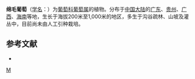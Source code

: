 {{Speciesbox 
| taxon = Vitis retordii
| authority = Roman. du Caill. ex Planch.
}}
'''绵毛葡萄'''（[[学名|学名]]：{{lang|la|''Vitis retordii''}}）为[[葡萄科|葡萄科]][[葡萄属|葡萄属]]的植物。分布于[[中国大陆|中国大陆]]的[[广东|广东]]、[[贵州|贵州]]、[[广西|广西]]、[[海南|海南]]等地，生长于海拔200米至1,000米的地区，多生于沟谷疏林、山坡及灌丛中，目前尚未由人工引种栽培。

== 参考文献 ==
<div class="references-small">
* {{cite web| url =http://www.bioinfo.cn/db05/KmzwSpecies.php?action=view&id=23968| title =绵毛葡萄| work =《中国高等植物数据库全库》| publisher =中国科学院微生物研究所| author =昆明植物研究所| accessdate =2009-02-25| deadurl =yes| archiveurl =https://web.archive.org/web/20160305003334/http://www.bioinfo.cn/db05/KmzwSpecies.php?action=view&id=23968| archivedate =2016-03-05}}
</div>

{{Vitis}}
{{Taxonbar|from=Q15232405}}

[[Category:葡萄属|M]]